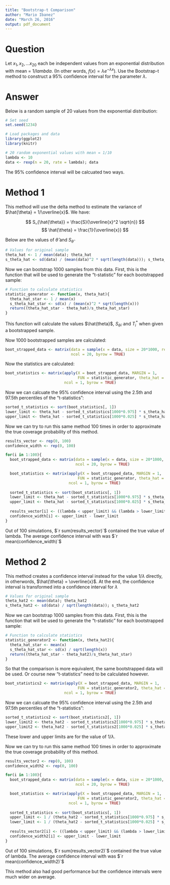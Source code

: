 ```yaml
---
title: "Bootstrap-t Comparison"
author: "Mario Ibanez"
date: "March 26, 2016"
output: pdf_document
---
```


# Question
Let $x_1, x_2, ... x_{20}$ each be independent values from an exponential distribution with mean = $1/lambda$. (In other words, $f(x) = \lambda e^{-\lambda x}$).  Use the Bootstrap-t method to construct a 95% confidence interval for the parameter $\lambda$.

# Answer
Below is a random sample of 20 values from the exponential distribution:

```r
# Set seed
set.seed(1234)

# Load packages and data
library(ggplot2)
library(knitr)

# 20 random exponential values with mean = 1/10
lambda <- 10
data <- rexp(n = 20, rate = lambda); data
```

The 95% confidence interval will be calcuated two ways.

# Method 1
This method will use the delta method to estimate the variance of $\hat{\theta} = 1/\overline{x}$.  We have:

$$
S_{\hat{\theta}} = \frac{S}{\overline{x}^2 \sqrt{n}}
$$
$$
\hat{\theta} = \frac{1}{\overline{x}}
$$

Below are the values of $\hat{\theta}$ and $S_{\hat{\theta}}$

```r
# Values for original sample
theta_hat <- 1 / mean(data); theta_hat
s_theta_hat <- sd(data) / (mean(data)^2 * sqrt(length(data))); s_theta_hat
```

Now we can bootstrap 1000 samples from this data.  First, this is the function that will be used to generate the "t-statistic" for each bootstrapped sample:

```r
# Function to calculate statistics
statistic_generator <- function(x, theta_hat){
  theta_hat_star <- 1 / mean(x)
  s_theta_hat_star <- sd(x) / (mean(x)^2 * sqrt(length(x)))
  return((theta_hat_star - theta_hat)/s_theta_hat_star)
}
```

This function will calculate the values $\hat{theta}$, $S_{\hat{\theta}}$, and $T_i^*$ when given a bootstrapped sample.

Now 1000 bootstrapped samples are calculated:

```r
boot_strapped_data <- matrix(data = sample(x = data, size = 20*1000, replace = TRUE),
                             ncol = 20, byrow = TRUE)
```

Now the statistics are calculated:

```r
boot_statistics <- matrix(apply(X = boot_strapped_data, MARGIN = 1, 
                                FUN = statistic_generator, theta_hat = theta_hat), 
                          ncol = 1, byrow = TRUE)
```

Now we can calcuate the 95% confidence interval using the 2.5th and 97.5th percentiles of the "t-statistics":

```r
sorted_t_statistics <- sort(boot_statistics[, 1])
lower_limit <- theta_hat - sorted_t_statistics[1000*0.975] * s_theta_hat; lower_limit
upper_limit <- theta_hat - sorted_t_statistics[1000*0.025] * s_theta_hat; upper_limit
```

Now we can try to run this same method 100 times in order to approximate the true coverage probability of this method.

```r
results_vector <- rep(0, 100)
confidence_width <- rep(0, 100)

for(i in 1:100){
  boot_strapped_data <- matrix(data = sample(x = data, size = 20*1000, replace = TRUE),
                               ncol = 20, byrow = TRUE)

  boot_statistics <- matrix(apply(X = boot_strapped_data, MARGIN = 1, 
                                FUN = statistic_generator, theta_hat = theta_hat), 
                            ncol = 1, byrow = TRUE)
  
  sorted_t_statistics <- sort(boot_statistics[, 1])
  lower_limit <- theta_hat - sorted_t_statistics[1000*0.975] * s_theta_hat; lower_limit
  upper_limit <- theta_hat - sorted_t_statistics[1000*0.025] * s_theta_hat; upper_limit
  
  results_vector[i] <- ((lambda < upper_limit) && (lambda > lower_limit))
  confidence_width[i] <- upper_limit - lower_limit
}
```

Out of 100 simulations, $`r sum(results_vector)`$ contained the true value of lambda.  The average confidence interval with was $`r mean(confidence_width)`$

# Method 2
This method creates a confidence interval instead for the value $1/\lambda$ directly, in otherwords, $\hat{\theta} = \overline{x}$.  At the end, the confidence interval is transformed into a confidence interval for $\lambda$


```r
# Values for original sample
theta_hat2 <- mean(data); theta_hat2
s_theta_hat2 <- sd(data) / sqrt(length(data)); s_theta_hat2
```

Now we can bootstrap 1000 samples from this data.  First, this is the function that will be used to generate the "t-statistic" for each bootstrapped sample:

```r
# Function to calculate statistics
statistic_generator2 <- function(x, theta_hat2){
  theta_hat_star <- mean(x)
  s_theta_hat_star <- sd(x) / sqrt(length(x))
  return((theta_hat_star - theta_hat2)/s_theta_hat_star)
}
```

So that the comparison is more equivalent, the same bootstrapped data will be used.  Or course new "t-statistics" need to be calculated however.

```r
boot_statistics2 <- matrix(apply(X = boot_strapped_data, MARGIN = 1, 
                                FUN = statistic_generator2, theta_hat = theta_hat2), 
                          ncol = 1, byrow = TRUE)
```

Now we can calcuate the 95% confidence interval using the 2.5th and 97.5th percentiles of the "t-statistics":

```r
sorted_t_statistics2 <- sort(boot_statistics2[, 1])
lower_limit2 <- theta_hat2 - sorted_t_statistics2[1000*0.975] * s_theta_hat2; lower_limit2
upper_limit2 <- theta_hat2 - sorted_t_statistics2[1000*0.025] * s_theta_hat2; upper_limit2
```

These lower and upper limits are for the value of $1 / \lambda$.

Now we can try to run this same method 100 times in order to approximate the true coverage probability of this method.

```r
results_vector2 <- rep(0, 100)
confidence_width2 <- rep(0, 100)

for(i in 1:100){
  boot_strapped_data <- matrix(data = sample(x = data, size = 20*1000, replace = TRUE),
                               ncol = 20, byrow = TRUE)

  boot_statistics <- matrix(apply(X = boot_strapped_data, MARGIN = 1, 
                                FUN = statistic_generator2, theta_hat = theta_hat2), 
                            ncol = 1, byrow = TRUE)
  
  sorted_t_statistics <- sort(boot_statistics[, 1])
  upper_limit <- 1 / (theta_hat2 - sorted_t_statistics[1000*0.975] * s_theta_hat2)
  lower_limit <- 1 / (theta_hat2 - sorted_t_statistics[1000*0.025] * s_theta_hat2)
  
  results_vector2[i] <- ((lambda < upper_limit) && (lambda > lower_limit))
  confidence_width2[i] <- upper_limit - lower_limit
}
```

Out of 100 simulations, $`r sum(results_vector2)`$ contained the true value of lambda.  The average confidence interval with was $`r mean(confidence_width2)`$  

This method also had good performance but the confidence intervals were much wider on average.